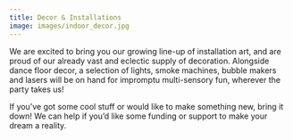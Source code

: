 ```yaml
---
title: Decor & Installations
image: images/indoor_decor.jpg
---
```

We are excited to bring you our growing line-up of installation art, and are proud of our already vast and eclectic supply of decoration. Alongside dance floor decor, a selection of lights, smoke machines, bubble makers and lasers will be on hand for impromptu multi-sensory fun, wherever the party takes us! 

If you’ve got some cool stuff or would like to make something new, bring it down! We can help if you’d like some funding or support to make your dream a reality.